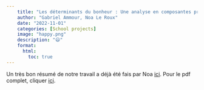 ```yaml
---
    title: "Les déterminants du bonheur : Une analyse en composantes principles"
    author: "Gabriel Ammour, Noa Le Roux"
    date: "2022-11-01"
    categories: [School projects]
    image: "happy.png"
    description: "😃"
    format: 
      html: 
        toc: true
---
```


Un très bon résumé de notre travail a déjà été fais par Noa [ici](https://noalrx.github.io/portfolio/posts/ADD/). Pour le pdf complet, cliquer [ici](Analyse%20de%20donnée%20descriptives%20-%20Les%20déterminants%20du%20bonheur%20-%20Ammour%20Gabriel,%20Le%20Roux%20Noa.pdf).
